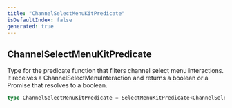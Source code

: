 ```yaml
---
title: "ChannelSelectMenuKitPredicate"
isDefaultIndex: false
generated: true
---
```



<!-- This file was generated from the CommandKit source. Do not modify. Instead, re-run the "docgen" script -->


## ChannelSelectMenuKitPredicate

<GenerationInfo sourceFile="packages/commandkit/src/components/interactive/select-menu/ChannelSelectMenuKit.ts" sourceLine="32" packageName="commandkit" />

Type for the predicate function that filters channel select menu interactions.
It receives a ChannelSelectMenuInteraction and returns a boolean or a Promise that resolves to a boolean.

```ts title="Signature"
type ChannelSelectMenuKitPredicate = SelectMenuKitPredicate<ChannelSelectMenuInteraction>
```
